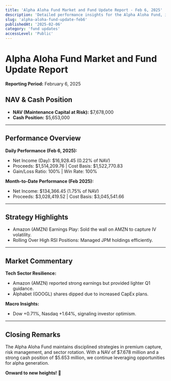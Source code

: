 ```yaml
---
title: 'Alpha Aloha Fund Market and Fund Update Report - Feb 6, 2025'
description: 'Detailed performance insights for the Alpha Aloha Fund, including NAV, cash position, earnings strategy, and macroeconomic trends.'
slug: 'alpha-aloha-fund-update-feb6'
publishedAt: '2025-02-06'
category: 'fund updates'
accessLevel: 'Public'
---
```


# Alpha Aloha Fund Market and Fund Update Report

**Reporting Period:** February 6, 2025

## NAV & Cash Position

- **NAV (Maintenance Capital at Risk):** $7,678,000
- **Cash Position:** $5,653,000

---

## Performance Overview

**Daily Performance (Feb 6, 2025):**

- Net Income (Day): $16,928.45 (0.22% of NAV)
- Proceeds: $1,514,209.76 | Cost Basis: $1,522,770.83
- Gain/Loss Ratio: 100% | Win Rate: 100%

**Month-to-Date Performance (Feb 2025):**

- Net Income: $134,366.45 (1.75% of NAV)
- Proceeds: $3,028,419.52 | Cost Basis: $3,045,541.66

---

## Strategy Highlights

- Amazon (AMZN) Earnings Play: Sold the wall on AMZN to capture IV volatility.
- Rolling Over High RSI Positions: Managed JPM holdings efficiently.

---

## Market Commentary

**Tech Sector Resilience:**

- Amazon (AMZN) reported strong earnings but provided lighter Q1 guidance.
- Alphabet (GOOGL) shares dipped due to increased CapEx plans.

**Macro Insights:**

- Dow +0.71%, Nasdaq +1.64%, signaling investor optimism.

---

## Closing Remarks

The Alpha Aloha Fund maintains disciplined strategies in premium capture, risk management, and sector rotation. With a NAV of $7.678 million and a strong cash position of $5.653 million, we continue leveraging opportunities for alpha generation.

**Onward to new heights!** 🙌
